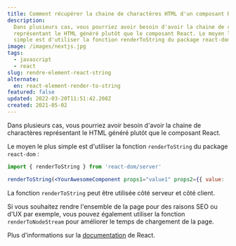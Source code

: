 ```yaml
---
title: Comment récupérer la chaine de charactères HTML d'un composant React
description:
  Dans plusieurs cas, vous pourriez avoir besoin d'avoir la chaine de charactère
  représentant le HTML généré plutôt que le composant React. Le moyen le plus
  simple est d'utiliser la fonction renderToString du package react-dom.
image: /images/nextjs.jpg
tags:
  - javascript
  - react
slug: rendre-element-react-string
alternate:
  en: react-element-render-to-string
featured: false
updated: 2022-03-20T11:51:42.208Z
created: 2021-05-02
---
```


Dans plusieurs cas, vous pourriez avoir besoin d'avoir la chaine de charactères représentant le HTML généré plutôt que le composant React.

Le moyen le plus simple est d'utiliser la fonction `renderToString` du package `react-dom` :

```jsx
import { renderToString } from 'react-dom/server'

renderToString(<YourAwesomeComponent props1="value1" props2={{ value: '2' }} />)
```

La fonction `renderToString` peut être utilisée côté serveur et côté client.

Si vous souhaitez rendre l'ensemble de la page pour des raisons SEO ou d'UX par exemple, vous pouvez également utiliser la fonction `renderToNodeStream` pour améliorer le temps de chargement de la page.

Plus d'informations sur la [documentation](https://reactjs.org/docs/react-dom-server.html) de React.
